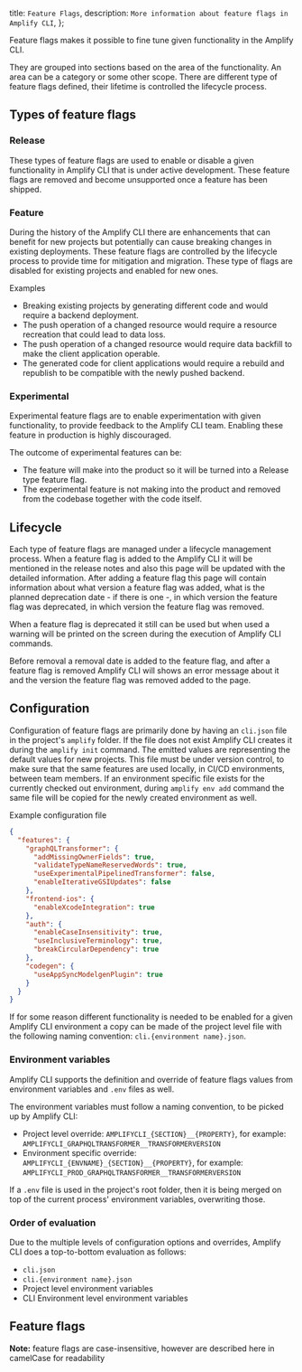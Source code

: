   title: `Feature Flags`,
  description: `More information about feature flags in Amplify CLI`,
};

Feature flags makes it possible to fine tune given functionality in the Amplify CLI.

They are grouped into sections based on the area of the functionality. An area can be a category or some other scope. There are different type of feature flags defined, their lifetime is controlled the lifecycle process.

## Types of feature flags

### Release

These types of feature flags are used to enable or disable a given functionality in Amplify CLI that is under active development. These feature flags are removed and become unsupported once a feature has been shipped.

### Feature

During the history of the Amplify CLI there are enhancements that can benefit for new projects but potentially can cause breaking changes in existing deployments. These feature flags are controlled by the lifecycle process to provide time for mitigation and migration. These type of flags are disabled for existing projects and enabled for new ones.

Examples

- Breaking existing projects by generating different code and would require a backend deployment.
- The push operation of a changed resource would require a resource recreation that could lead to data loss.
- The push operation of a changed resource would require data backfill to make the client application operable.
- The generated code for client applications would require a rebuild and republish to be compatible with the newly pushed backend.

### Experimental

Experimental feature flags are to enable experimentation with given functionality, to provide feedback to the Amplify CLI team. Enabling these feature in production is highly discouraged.

The outcome of experimental features can be:

- The feature will make into the product so it will be turned into a Release type feature flag.
- The experimental feature is not making into the product and removed from the codebase together with the code itself.

## Lifecycle

Each type of feature flags are managed under a lifecycle management process. When a feature flag is added to the Amplify CLI it will be mentioned in the release notes and also this page will be updated with the detailed information. After adding a feature flag this page will contain information about what version a feature flag was added, what is the planned deprecation date - if there is one -, in which version the feature flag was deprecated, in which version the feature flag was removed.

When a feature flag is deprecated it still can be used but when used a warning will be printed on the screen during the execution of Amplify CLI commands.

Before removal a removal date is added to the feature flag, and after a feature flag is removed Amplify CLI will shows an error message about it and the version the feature flag was removed added to the page.

## Configuration

Configuration of feature flags are primarily done by having an `cli.json` file in the project's `amplify` folder. If the file does not exist Amplify CLI creates it during the `amplify init` command. The emitted values are representing the default values for new projects. This file must be under version control, to make sure that the same features are used locally, in CI/CD environments, between team members. If an environment specific file exists for the currently checked out environment, during `amplify env add` command the same file will be copied for the newly created environment as well.

Example configuration file

```json
{
  "features": {
    "graphQLTransformer": {
      "addMissingOwnerFields": true,
      "validateTypeNameReservedWords": true,
      "useExperimentalPipelinedTransformer": false,
      "enableIterativeGSIUpdates": false
    },
    "frontend-ios": {
      "enableXcodeIntegration": true
    },
    "auth": {
      "enableCaseInsensitivity": true,
      "useInclusiveTerminology": true,
      "breakCircularDependency": true
    },
    "codegen": {
      "useAppSyncModelgenPlugin": true
    }
  }
}
```

If for some reason different functionality is needed to be enabled for a given Amplify CLI environment a copy can be made of the project level file with the following naming convention: `cli.{environment name}.json`.

### Environment variables

Amplify CLI supports the definition and override of feature flags values from environment variables and `.env` files as well.

The environment variables must follow a naming convention, to be picked up by Amplify CLI:

- Project level override: `AMPLIFYCLI_{SECTION}__{PROPERTY}`, for example: `AMPLIFYCLI_GRAPHQLTRANSFORMER__TRANSFORMERVERSION`
- Environment specific override: `AMPLIFYCLI_{ENVNAME}_{SECTION}__{PROPERTY}`, for example: `AMPLIFYCLI_PROD_GRAPHQLTRANSFORMER__TRANSFORMERVERSION`

If a `.env` file is used in the project's root folder, then it is being merged on top of the current process' environment variables, overwriting those.

### Order of evaluation

Due to the multiple levels of configuration options and overrides, Amplify CLI does a top-to-bottom evaluation as follows:

- `cli.json`
- `cli.{environment name}.json`
- Project level environment variables
- CLI Environment level environment variables

## Feature flags

<Callout>

**Note:** feature flags are case-insensitive, however are described here in camelCase for readability 

</Callout>

<FeatureFlags />
